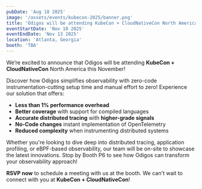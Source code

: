 ```yaml
---
pubDate: 'Aug 18 2025'
image: '/assets/events/kubecon-2025/banner.png'
title: 'Odigos will be attending KubeCon + CloudNativeCon North America this November!'
eventStartDate: 'Nov 10 2025'
eventEndDate: 'Nov 13 2025'
location: 'Atlanta, Georgia'
booth: 'TBA'
---
```


We’re excited to announce that Odigos will be attending **KubeCon + CloudNativeCon** North America this November!

Discover how Odigos simplifies observability with zero-code instrumentation-cutting setup time and manual effort to zero! Experience our solution that offers:

- **Less than 1% performance overhead**
- **Better coverage** with support for compiled languages
- **Accurate distributed tracing** with **higher-grade signals**
- **No-Code changes** instant implementation of OpenTelemetry
- **Reduced complexity** when instrumenting distributed systems

Whether you're looking to dive deep into distributed tracing, application profiling, or eBPF-based observability, our team will be on-site to showcase the latest innovations. Stop by Booth P6 to see how Odigos can transform your observability approach!

**RSVP now** to schedule a meeting with us at the booth. We can't wait to connect with you at **KubeCon + CloudNativeCon**!
